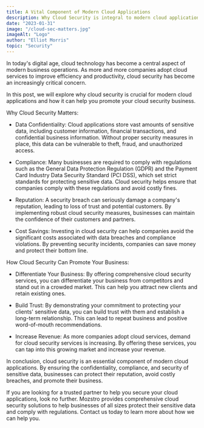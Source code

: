 ```yaml
---
title: A Vital Component of Modern Cloud Applications
description: Why Cloud Security is integral to modern cloud applications matters.
date: "2023-01-31"
image: "/cloud-sec-matters.jpg"
imageAlt: "Logo"
author: "Elliot Morris"
topic: "Security"
---
```

In today's digital age, cloud technology has become a central aspect of modern business operations. As more and more companies adopt cloud services to improve efficiency and productivity, cloud security has become an increasingly critical concern.

In this post, we will explore why cloud security is crucial for modern cloud applications and how it can help you promote your cloud security business.

Why Cloud Security Matters:

- Data Confidentiality: Cloud applications store vast amounts of sensitive data, including customer information, financial transactions, and confidential business information. Without proper security measures in place, this data can be vulnerable to theft, fraud, and unauthorized access.

- Compliance: Many businesses are required to comply with regulations such as the General Data Protection Regulation (GDPR) and the Payment Card Industry Data Security Standard (PCI DSS), which set strict standards for protecting sensitive data. Cloud security helps ensure that companies comply with these regulations and avoid costly fines.

- Reputation: A security breach can seriously damage a company's reputation, leading to loss of trust and potential customers. By implementing robust cloud security measures, businesses can maintain the confidence of their customers and partners.

- Cost Savings: Investing in cloud security can help companies avoid the significant costs associated with data breaches and compliance violations. By preventing security incidents, companies can save money and protect their bottom line.

How Cloud Security Can Promote Your Business:

- Differentiate Your Business: By offering comprehensive cloud security services, you can differentiate your business from competitors and stand out in a crowded market. This can help you attract new clients and retain existing ones.

- Build Trust: By demonstrating your commitment to protecting your clients' sensitive data, you can build trust with them and establish a long-term relationship. This can lead to repeat business and positive word-of-mouth recommendations.

- Increase Revenue: As more companies adopt cloud services, demand for cloud security services is increasing. By offering these services, you can tap into this growing market and increase your revenue.

In conclusion, cloud security is an essential component of modern cloud applications. By ensuring the confidentiality, compliance, and security of sensitive data, businesses can protect their reputation, avoid costly breaches, and promote their business.

If you are looking for a trusted partner to help you secure your cloud applications, look no further. Mozstro provides comprehensive cloud security solutions to help businesses of all sizes protect their sensitive data and comply with regulations. Contact us today to learn more about how we can help you.